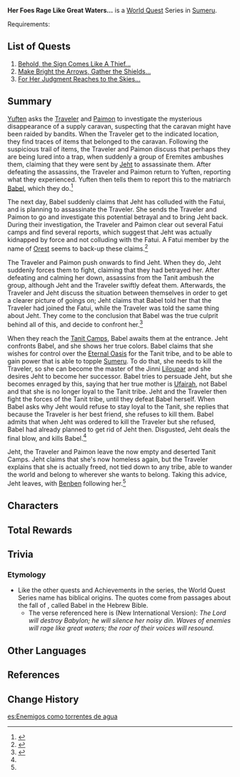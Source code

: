 {{Chapter Infobox
|image  = Her Foes Rage Like Great Waters... Chapter.png
|type   = World
|region = Sumeru
|prev   = Apocalypse Lost
}}
'''Her Foes Rage Like Great Waters...''' is a [[World Quest]] Series in [[Sumeru]].

Requirements: {{Quest|Apocalypse Lost;Rejoice With Me, for What Was Lost Is Now Found|display=fullSentence|requirements=1}}

==List of Quests==
# [[Behold, the Sign Comes Like A Thief...]]
# [[Make Bright the Arrows, Gather the Shields...]]
# [[For Her Judgment Reaches to the Skies...]]

==Summary==
[[Yuften]] asks the [[Traveler]] and [[Paimon]] to investigate the mysterious disappearance of a supply caravan, suspecting that the caravan might have been raided by bandits. When the Traveler get to the indicated location, they find traces of items that belonged to the caravan. Following the suspicious trail of items, the Traveler and Paimon discuss that perhaps they are being lured into a trap, when suddenly a group of Eremites ambushes them, claiming that they were sent by [[Jeht]] to assassinate them. After defeating the assassins, the Traveler and Paimon return to Yuften, reporting what they experienced. Yuften then tells them to report this to the matriarch [[Babel]], which they do.<ref>{{Ref/Quest|Behold, the Sign Comes Like A Thief...}}</ref>

The next day, Babel suddenly claims that Jeht has colluded with the Fatui, and is planning to assassinate the Traveler. She sends the Traveler and Paimon to go and investigate this potential betrayal and to bring Jeht back. During their investigation, the Traveler and Paimon clear out several Fatui camps and find several reports, which suggest that Jeht was actually kidnapped by force and not colluding with the Fatui. A Fatui member by the name of [[Orest]] seems to back-up these claims.<ref>{{Ref/Quest|Make Bright the Arrows, Gather the Shields...}}</ref>

The Traveler and Paimon push onwards to find Jeht. When they do, Jeht suddenly forces them to fight, claiming that they had betrayed her. After defeating and calming her down, assassins from the Tanit ambush the group, although Jeht and the Traveler swiftly defeat them. Afterwards, the Traveler and Jeht discuss the situation between themselves in order to get a clearer picture of goings on; Jeht claims that Babel told her that the Traveler had joined the Fatui, while the Traveler was told the same thing about Jeht. They come to the conclusion that Babel was the true culprit behind all of this, and decide to confront her.<ref name=":0">{{Ref/Quest|For Her Judgment Reaches to the Skies...}}</ref>

When they reach the [[Tanit Camps]], Babel awaits them at the entrance. Jeht confronts Babel, and she shows her true colors. Babel claims that she wishes for control over the [[The Orchard of Pairidaeza|Eternal Oasis]] for the Tanit tribe, and to be able to gain power that is able to topple [[Sumeru]]. To do that, she needs to kill the Traveler, so she can become the master of the Jinni [[Liloupar]] and she desires Jeht to become her successor. Babel tries to persuade Jeht, but she becomes enraged by this, saying that her true mother is [[Ufairah]], not Babel and that she is no longer loyal to the Tanit tribe. Jeht and the Traveler then fight the forces of the Tanit tribe, until they defeat Babel herself. When Babel asks why Jeht would refuse to stay loyal to the Tanit, she replies that because the Traveler is her best friend, she refuses to kill them. Babel admits that when Jeht was ordered to kill the Traveler but she refused, Babel had already planned to get rid of Jeht then. Disgusted, Jeht deals the final blow, and kills Babel.<ref name=":0" />

Jeht, the Traveler and Paimon leave the now empty and deserted Tanit Camps. Jeht claims that she's now homeless again, but the Traveler explains that she is actually freed, not tied down to any tribe, able to wander the world and belong to wherever she wants to belong. Taking this advice, Jeht leaves, with [[Benben]] following her.<ref name=":0" />

==Characters==
{{Character Appearances|Her Foes Rage Like Great Waters... Chapter|type=Chapter}}

==Total Rewards==
{{Quest Rewards List|Her Foes Rage Like Great Waters... Chapter Quests}}

==Trivia==
===Etymology===
*Like the other quests and Achievements in the series, the World Quest Series name has biblical origins. The quotes come from passages about the fall of {{w|Babylon}}, called Babel in the Hebrew Bible.
**The verse referenced here is {{w|Jeremiah 51|Jeremiah 51:55}} (New International Version): ''The Lord will destroy Babylon; he will silence her noisy din. Waves of enemies will rage like great waters; the roar of their voices will resound.''

==Other Languages==
{{Other Languages
|en      = Her Foes Rage Like Great Waters...
|zhs     = 仇敌仿佛众水翻腾…
|zhs_rm  = Chóudí Fǎngfú Zhòngshuǐ Fānténg...
|zht     = 仇敵彷彿眾水翻騰…
|zht_rm  = Chóudí Fǎngfú Zhòngshuǐ Fānténg...
|zh_tl   = Foes Rage Like Boiling Waters...
|ja      = 仇敵は沸き返る水の如く…
|ja_rm   = Kyuuteki wa Wakikaeru Mizu no Gotoku...
|ja_tl   = Foes Rage Like Boiling Waters...
|ko      = 파도처럼 들이닥친 원수…
|ko_tl   = Foes Who Rushed In Like a Wave...
|es      = Enemigos como torrentes de agua
|es_tl   = Enemies Like Water Torrents
|fr      = Des ennemis comme l'océan tumultueux...
|fr_tl   = Enemies Like the Tumultuous Ocean...
|ru      = Её враги бушуют, словно волны...
|ru_tl   = Her Enemies Rage Like Waves...
|th      = ศัตรูเดือดดาลราวสายน้ำเชี่ยวกราก...
|th_rm   = Sattru Dueatdan Rao Sainam Chiao Krak...
|th_tl   = Enemies Boil like A Turbulent Stream...
|vi      = Kẻ Địch Cuộn Trào Như Nước Sôi...
|vi_tl   = 
|de      = Vor Wut kochende Feinde ...
|de_tl   = Enemies Boiling With Rage ...
|id      = Musuh Mengamuk Seperti Badai Berkecamuk ....
|id_tl   = Enemies Raging Like a Raging Storm....
|pt      = Seus inimigos se enfurecem como torrentes...
|pt_tl   = 
|tr      = Düşmanları Azgın Sular Gibi Kızgın...
|tr_tl   = 
|it      = I suoi nemici infuriano come acque impetuose
|it_tl   = Her Enemies Rage Like Violent Waters
}}

==References==
{{Reflist}}

==Change History==
{{Change History|3.4}}

[[es:Enemigos como torrentes de agua]]